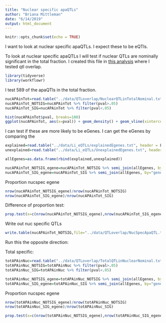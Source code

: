 ```yaml
---
title: "Nuclear specific apaQTLs"
author: "Briana Mittleman"
date: "6/14/2019"
output: html_document
---
```


```r
knitr::opts_chunk$set(echo = TRUE)
```

I want to look at nuclear specific apaQTLs. I expect these to be eQTls.

To look at nuclear specific apaQTLs I will test if nuclear QTLs are nominally significant in the total fraction. I created this file in [this analysis](apaQTLoverlap.html) where I tested qtl overlap.  


```r
library(tidyverse)
library(workflowr)
```


I test 589 of the apaQTls in the total fraction.
```r
nucAPAinTot=read.table("../data/QTLoverlap/NuclearQTLinTotalNominal.txt", header = F, stringsAsFactors = F, col.names=c("peakID", "snp", "dist", "pval", "slope")) %>% separate(peakID,into=c("chr", "start", "end", "geneID"),sep=":" ) %>% separate(geneID, into=c("gene", "loc", "strand", "peakNum"), sep="_")
nucAPAinTot_NOTSIG=nucAPAinTot %>% filter(pval>.05)
nucAPAinTot_SIG=nucAPAinTot %>% filter(pval<.05)
```

```r
hist(nucAPAinTot$pval, breaks=100)
ggplot(nucAPAinTot, aes(x=pval)) + geom_density() + geom_vline(xintercept = .05)
```

I can test if these are more likely to be eGenes. I can get the eGenes by comparing the 

```r
explained=read.table("../data/Li_eQTLs/explainedEgenes.txt", header = F, stringsAsFactors = F, col.names = c("gene"))
unexplained=read.table("../data/Li_eQTLs/UnexplainedEgenes.txt", header = F, stringsAsFactors = F, col.names = c("gene"))

allEgenes=as.data.frame(rbind(explained,unexplained))
```


```r
nucAPAinTot_NOTSIG_egene=nucAPAinTot_NOTSIG %>% semi_join(allEgenes, by="gene")
nucAPAinTot_SIG_egene=nucAPAinTot_SIG %>% semi_join(allEgenes, by="gene")
```



Proportion nucspec egene

```r
nrow(nucAPAinTot_NOTSIG_egene)/nrow(nucAPAinTot_NOTSIG)
nrow(nucAPAinTot_SIG_egene)/nrow(nucAPAinTot_SIG)

```


Difference of proportion test: 

```r
prop.test(x=c(nrow(nucAPAinTot_NOTSIG_egene),nrow(nucAPAinTot_SIG_egene)),n=c(nrow(nucAPAinTot_NOTSIG),nrow(nucAPAinTot_SIG)))
```

Write out nuc specific QTLs
```r
write.table(nucAPAinTot_NOTSIG,file="../data/QTLoverlap/NucSpecApaQTL.txt", quote=F, col.names = T, row.names = F )
```


Run this the opposite direction:

Total specific:  
```r
totAPAinNuc=read.table("../data/QTLoverlap/TotalQTLinNuclearNominal.txt", header = F, stringsAsFactors = F, col.names=c("peakID", "snp", "dist", "pval", "slope")) %>% separate(peakID,into=c("chr", "start", "end", "geneID"),sep=":" ) %>% separate(geneID, into=c("gene", "loc", "strand", "peakNum"), sep="_")
totAPAinNuc_NOTSIG=totAPAinNuc %>% filter(pval>.05)
totAPAinNuc_SIG=totAPAinNuc %>% filter(pval<.05)

```

```r
totAPAinNuc_NOTSIG_egene=totAPAinNuc_NOTSIG %>% semi_join(allEgenes, by="gene")
totAPAinNuc_SIG_egene=totAPAinNuc_SIG %>% semi_join(allEgenes, by="gene")
```



Proportion nucspec egene

```r
nrow(totAPAinNuc_NOTSIG_egene)/nrow(totAPAinNuc_NOTSIG)
nrow(totAPAinNuc_SIG_egene)/nrow(totAPAinNuc_SIG)

```

```r
prop.test(x=c(nrow(totAPAinNuc_NOTSIG_egene),nrow(totAPAinNuc_SIG_egene)),n=c(nrow(totAPAinNuc_NOTSIG),nrow(totAPAinNuc_SIG)))
```
